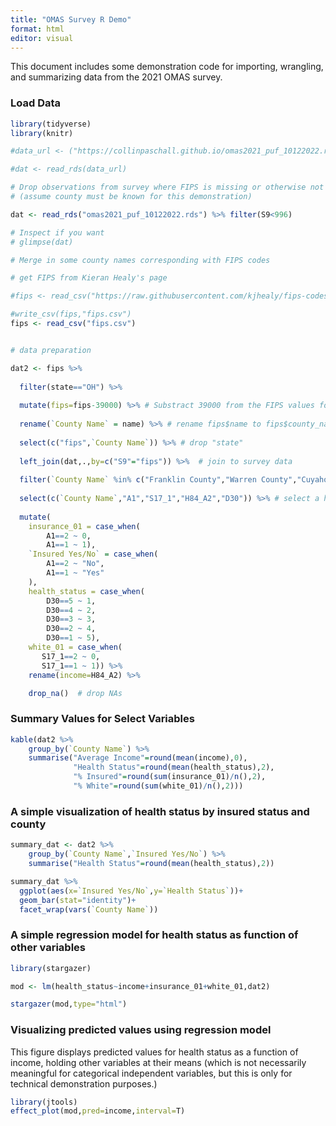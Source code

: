 ```yaml
---
title: "OMAS Survey R Demo"
format: html
editor: visual
---
```


This document includes some demonstration code for importing, wrangling, and summarizing data from  the 2021 OMAS survey.

### Load Data

```r

library(tidyverse)
library(knitr)

#data_url <- ("https://collinpaschall.github.io/omas2021_puf_10122022.rds")

#dat <- read_rds(data_url)

# Drop observations from survey where FIPS is missing or otherwise not good
# (assume county must be known for this demonstration)

dat <- read_rds("omas2021_puf_10122022.rds") %>% filter(S9<996)

# Inspect if you want
# glimpse(dat)

```

```r

# Merge in some county names corresponding with FIPS codes

# get FIPS from Kieran Healy's page

#fips <- read_csv("https://raw.githubusercontent.com/kjhealy/fips-codes/master/state_and_county_fips_master.csv")

#write_csv(fips,"fips.csv")
fips <- read_csv("fips.csv")


# data preparation

dat2 <- fips %>% 
  
  filter(state=="OH") %>% 
  
  mutate(fips=fips-39000) %>% # Substract 39000 from the FIPS values for Ohio
  
  rename(`County Name` = name) %>% # rename fips$name to fips$county_name
  
  select(c("fips",`County Name`)) %>% # drop "state"
  
  left_join(dat,.,by=c("S9"="fips")) %>%  # join to survey data
  
  filter(`County Name` %in% c("Franklin County","Warren County","Cuyahoga County","Hamilton County","Montgomery County","Summit County")) %>% # select only large countries
  
  select(c(`County Name`,"A1","S17_1","H84_A2","D30")) %>% # select a handful of variables of interest %>% 
  
  mutate(
    insurance_01 = case_when(
        A1==2 ~ 0,
        A1==1 ~ 1),
    `Insured Yes/No` = case_when(
        A1==2 ~ "No",
        A1==1 ~ "Yes"
    ),
    health_status = case_when(
        D30==5 ~ 1,
        D30==4 ~ 2,
        D30==3 ~ 3,
        D30==2 ~ 4,
        D30==1 ~ 5),
    white_01 = case_when(
       S17_1==2 ~ 0,
       S17_1==1 ~ 1)) %>% 
    rename(income=H84_A2) %>% 

    drop_na()  # drop NAs

```

### Summary Values for Select Variables

```r

kable(dat2 %>%
    group_by(`County Name`) %>% 
    summarise("Average Income"=round(mean(income),0),
              "Health Status"=round(mean(health_status),2),
              "% Insured"=round(sum(insurance_01)/n(),2),
              "% White"=round(sum(white_01)/n(),2)))

```

### A simple visualization of health status by insured status and county

```r

summary_dat <- dat2 %>%
    group_by(`County Name`,`Insured Yes/No`) %>%
    summarise("Health Status"=round(mean(health_status),2))

summary_dat %>%
  ggplot(aes(x=`Insured Yes/No`,y=`Health Status`))+
  geom_bar(stat="identity")+
  facet_wrap(vars(`County Name`))


```

### A simple regression model for health status as function of other variables

```r

library(stargazer)

mod <- lm(health_status~income+insurance_01+white_01,dat2)

stargazer(mod,type="html")

```

### Visualizing predicted values using regression model

This figure displays predicted values for health status as a function of income, holding other variables at their means (which is not necessarily meaningful for categorical independent variables, but this is only for technical demonstration purposes.)

```r
library(jtools)
effect_plot(mod,pred=income,interval=T)

```

